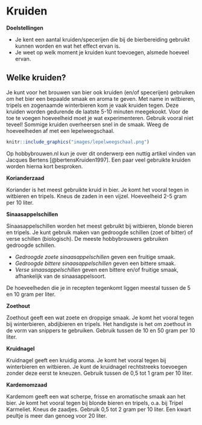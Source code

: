 # Kruiden

::: {.intro data-latex=""}
**Doelstellingen**

-  Je kent een aantal kruiden/specerijen die bij de bierbereiding gebruikt kunnen worden en wat het effect ervan is.
-  Je weet op welk moment je kruiden kunt toevoegen, alsmede hoeveel ervan.

:::

## Welke kruiden?

Je kunt voor het brouwen van bier ook kruiden (en/of specerijen) gebruiken om het bier een bepaalde smaak en aroma te geven. Met name in witbieren, tripels en zogenaamde winterbieren kom je vaak kruiden tegen. Deze kruiden worden gedurende de laatste 5-10 minuten meegekookt. Voor de toe te voegen hoeveelheid moet je wat experimenteren. Gebruik vooral niet teveel! Sommige kruiden overheersen snel in de smaak. Weeg de hoeveelheden af met een lepelweegschaal.

```r
knitr::include_graphics("images/lepelweegschaal.png")
```

Op hobbybrouwen.nl kun je over dit onderwerp een nuttig artikel vinden van Jacques Bertens [@bertensKruiden1997]. Een paar veel gebruikte kruiden worden hierna kort besproken.

**Korianderzaad**

Koriander is het meest gebruikte kruid in bier. Je komt het vooral tegen in witbieren en tripels. Kneus de zaden in een vijzel. Hoeveelheid 2-5 gram per 10 liter.

**Sinaasappelschillen**

Sinaasappelschillen worden het meest gebruikt bij witbieren, blonde bieren en tripels. Je kunt gebruik maken van gedroogde schillen (zoet of bitter) of verse schillen (biologisch). De meeste hobbybrouwers gebruiken gedroogde schillen.

-  *Gedroogde zoete sinaasappelschillen* geven een fruitige smaak.
-  *Gedroogde bittere sinaasappelschillen* geven een bittere smaak.
-  *Verse sinaasappelschillen* geven een bittere en/of fruitige smaak, afhankelijk van de sinaasappelsoort.

De hoeveelheden die je in recepten tegenkomt liggen meestal tussen de 5 en 10 gram per liter.

**Zoethout**

Zoethout geeft een wat zoete en droppige smaak. Je komt het vooral tegen bij winterbieren, abdijbieren en tripels. Het handigste is het om zoethout in de vorm van snippers te gebruiken. Gebruik tussen de 10 en 50 gram per 10 liter.

**Kruidnagel**

Kruidnagel geeft een kruidig aroma. Je komt het vooral tegen bij winterbieren en witbieren. Je kunt de kruidnagel rechtstreeks toevoegen zonder deze eerst te kneuzen. Gebruik tussen de 0,5 tot 1 gram per 10 liter.

**Kardemomzaad**

Kardemom geeft een wat scherpe, frisse en aromatische smaak aan het bier. Je komt het vooral tegen bij blonde bieren en tripels, o.a. bij Tripel Karmeliet. Kneus de zaadjes. Gebruik 0,5 tot 2 gram per 10 liter. Een kwart peultje is meer dan genoeg voor 20 liter.
